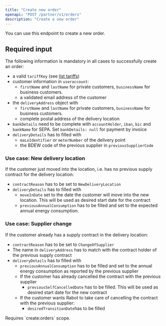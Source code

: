 ```yaml
---
title: "Create new order"
openapi: "POST /partner/v1/orders"
description: "Create a new order"
---
```


You can use this endpoint to create a new order.

## Required input

The following information is mandatory in all cases to successfully create an order:

- a valid `tariffKey` (see [list tariffs](/api-reference/tariffs/list_tariffs))
- customer information in `useraccount`:
  - `firstName` and `lastName` for private customers, `businessName` for business customers.
  - a validated email address of the customer
- the `deliveryAddress` object with
  - `firstName` and `lastName` for private customers, `businessName` for business customers.
  - complete postal address of the delivery location
- `bankDetails` need to be complete with `accountHolder`, `iban`, `bic` and `bankName` for SEPA. Set `bankDetails: null` for payment by invoice
- `deliveryDetails` has to filled with
  - `maLoIdentifier` or `meterNumber` of the delivery point
  - the BDEW code of the previous supplier in `previousSupplierCode`

### Use case: New delivery location

If the customer just moved into the location, i.e. has no previous supply contract for the delivery location:

- `contractReason` has to be set to `NewDeliveryLocation`
- `deliveryDetails` has to filled with
  - `moveInDate` set to the date the customer will move into the new location. This will be used as desired start date for the contract
  - `previousAnnualConsumption` has to be filled and set to the expected annual energy consumption.

### Use case: Supplier change

If the customer already has a supply contract in the delivery location:

- `contractReason` has to be set to `ChangeOfSupplier`
- The name in `deliveryAddress` has to match with the contract holder of the previous supply contract
- `deliveryDetails` has to filled with
  - `previousAnnualConsumption` has to be filled and set to the annual energy consumption as reported by the previous supplier
  - If the customer has already cancelled the contract with the previous supplier
    - `previousSelfCancelledDate` has to be filled. This will be used as desired start date for the new contract
  - If the customer wants Rabot to take care of cancelling the contract with the previous supplier:
    - `desiredTransitionDate`has to be filled

<Note>
  Requires `create:orders` scope.
</Note>